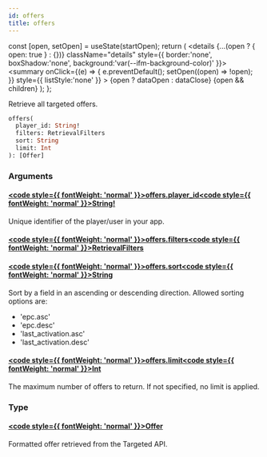 ```yaml
---
id: offers
title: offers
---
```









  const [open, setOpen] = useState(startOpen);
  return (
    <details {...(open ? { open: true } : {})} className="details" style={{ border:'none', boxShadow:'none', background:'var(--ifm-background-color)' }}>
      <summary
        onClick={(e) => {
          e.preventDefault();
          setOpen((open) => !open);
        }}
        style={{ listStyle:'none' }}
      >
      {open ? dataOpen : dataClose}
      </summary>
      {open && children}
    </details>
  );
};








Retrieve all targeted offers.


```graphql
offers(
  player_id: String!
  filters: RetrievalFilters
  sort: String
  limit: Int
): [Offer]
```




### Arguments

#### [<code style={{ fontWeight: 'normal' }}>offers.<b>player_id</b></code>](#)<Bullet />[<code style={{ fontWeight: 'normal' }}><b>String!</b></code>](/targeted-api/types/scalars/string.mdx) <Badge class="badge badge--secondary badge--non_null" text="non-null"/> <Badge class="badge badge--secondary " text="scalar"/> 
Unique identifier of the player/user in your app.


#### [<code style={{ fontWeight: 'normal' }}>offers.<b>filters</b></code>](#)<Bullet />[<code style={{ fontWeight: 'normal' }}><b>RetrievalFilters</b></code>](/targeted-api/types/inputs/retrieval-filters.mdx) <Badge class="badge badge--secondary " text="input"/> 



#### [<code style={{ fontWeight: 'normal' }}>offers.<b>sort</b></code>](#)<Bullet />[<code style={{ fontWeight: 'normal' }}><b>String</b></code>](/targeted-api/types/scalars/string.mdx) <Badge class="badge badge--secondary " text="scalar"/> 
Sort by a field in an ascending or descending direction. 
Allowed sorting options are:
  - 'epc.asc'
  - 'epc.desc'
  - 'last_activation.asc'
  - 'last_activation.desc'


#### [<code style={{ fontWeight: 'normal' }}>offers.<b>limit</b></code>](#)<Bullet />[<code style={{ fontWeight: 'normal' }}><b>Int</b></code>](/targeted-api/types/scalars/int.mdx) <Badge class="badge badge--secondary " text="scalar"/> 
The maximum number of offers to return. If not specified, no limit is applied.


### Type

#### [<code style={{ fontWeight: 'normal' }}><b>Offer</b></code>](/targeted-api/types/objects/offer.mdx) <Badge class="badge badge--secondary " text="object"/> 
Formatted offer retrieved from the Targeted API.